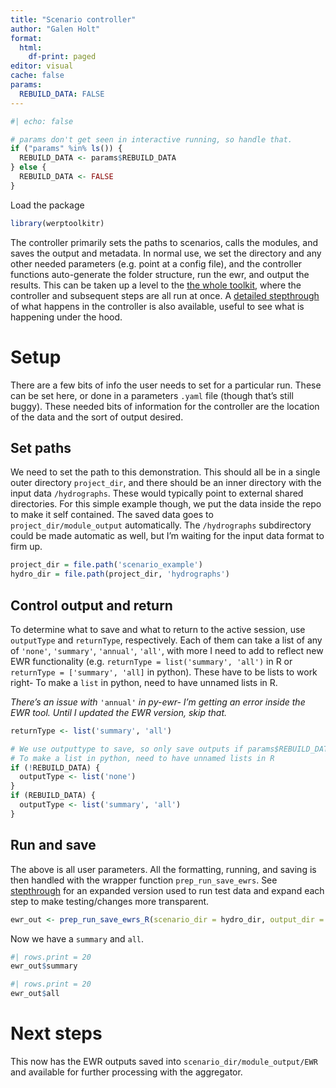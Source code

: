 ```yaml
---
title: "Scenario controller"
author: "Galen Holt"
format:
  html:
    df-print: paged
editor: visual
cache: false
params:
  REBUILD_DATA: FALSE
---
```


```r
#| echo: false

# params don't get seen in interactive running, so handle that.
if ("params" %in% ls()) {
  REBUILD_DATA <- params$REBUILD_DATA
} else {
  REBUILD_DATA <- FALSE
}
```

Load the package

```r
library(werptoolkitr)
```

The controller primarily sets the paths to scenarios, calls the modules, and saves the output and metadata. In normal use, we set the directory and any other needed parameters (e.g. point at a config file), and the controller functions auto-generate the folder structure, run the ewr, and output the results. This can be taken up a level to the [the whole toolkit](full_toolkit/full_toolkit_overview.qmd), where the controller and subsequent steps are all run at once. A [detailed stepthrough](controller/controller_ewr_stepthrough.qmd) of what happens in the controller is also available, useful to see what is happening under the hood.

# Setup

There are a few bits of info the user needs to set for a particular run. These can be set here, or done in a parameters `.yaml` file (though that's still buggy). These needed bits of information for the controller are the location of the data and the sort of output desired.

## Set paths

We need to set the path to this demonstration. This should all be in a single outer directory `project_dir`, and there should be an inner directory with the input data `/hydrographs`. These would typically point to external shared directories. For this simple example though, we put the data inside the repo to make it self contained. The saved data goes to `project_dir/module_output` automatically. The `/hydrographs` subdirectory could be made automatic as well, but I'm waiting for the input data format to firm up.

```r
project_dir = file.path('scenario_example')
hydro_dir = file.path(project_dir, 'hydrographs')
```

## Control output and return

To determine what to save and what to return to the active session, use `outputType` and `returnType`, respectively. Each of them can take a list of any of `'none'`, `'summary'`, `'annual'`, `'all'`, with more I need to add to reflect new EWR functionality (e.g. `returnType = list('summary', 'all')` in R or `returnType = ['summary', 'all]` in python). These have to be lists to work right- To make a `list` in python, need to have unnamed lists in R.

*There's an issue with* `'annual'` *in py-ewr- I'm getting an error inside the EWR tool. Until I updated the EWR version, skip that.*

```r
returnType <- list('summary', 'all')

# We use outputtype to save, so only save outputs if params$REBUILD_DATA is TRUE
# To make a list in python, need to have unnamed lists in R
if (!REBUILD_DATA) {
  outputType <- list('none')
}
if (REBUILD_DATA) {
  outputType <- list('summary', 'all')
}
```

## Run and save

The above is all user parameters. All the formatting, running, and saving is then handled with the wrapper function `prep_run_save_ewrs`. See [stepthrough](controller/controller_ewr_stepthrough_R.qmd) for an expanded version used to run test data and expand each step to make testing/changes more transparent.

```r
ewr_out <- prep_run_save_ewrs_R(scenario_dir = hydro_dir, output_dir = project_dir, outputType = outputType, returnType = returnType)
```

Now we have a `summary` and `all`.

```r
#| rows.print = 20
ewr_out$summary
```

```r
#| rows.print = 20
ewr_out$all
```

# Next steps

This now has the EWR outputs saved into `scenario_dir/module_output/EWR` and available for further processing with the aggregator.